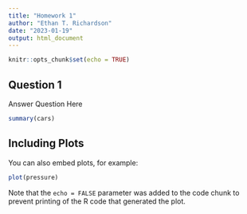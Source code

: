 ```yaml
---
title: "Homework 1"
author: "Ethan T. Richardson"
date: "2023-01-19"
output: html_document
---
```


```r
knitr::opts_chunk$set(echo = TRUE)
```

## Question 1

Answer Question Here

```r
summary(cars)
```

## Including Plots

You can also embed plots, for example:

```r
plot(pressure)
```

Note that the `echo = FALSE` parameter was added to the code chunk to prevent printing of the R code that generated the plot.




